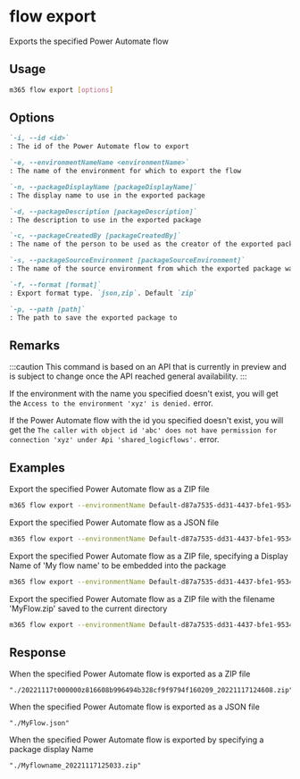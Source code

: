 
# flow export

Exports the specified Power Automate flow

## Usage

```sh
m365 flow export [options]
```

## Options

```md defintion-list
`-i, --id <id>`
: The id of the Power Automate flow to export

`-e, --environmentNameName <environmentName>`
: The name of the environment for which to export the flow

`-n, --packageDisplayName [packageDisplayName]`
: The display name to use in the exported package

`-d, --packageDescription [packageDescription]`
: The description to use in the exported package

`-c, --packageCreatedBy [packageCreatedBy]`
: The name of the person to be used as the creator of the exported package

`-s, --packageSourceEnvironment [packageSourceEnvironment]`
: The name of the source environment from which the exported package was taken

`-f, --format [format]`
: Export format type. `json,zip`. Default `zip`

`-p, --path [path]`
: The path to save the exported package to
```

<Global />

## Remarks

:::caution
This command is based on an API that is currently in preview and is subject to change once the API reached general availability.
:::

If the environment with the name you specified doesn't exist, you will get the `Access to the environment 'xyz' is denied.` error.

If the Power Automate flow with the id you specified doesn't exist, you will get the `The caller with object id 'abc' does not have permission for connection 'xyz' under Api 'shared_logicflows'.` error.

## Examples

Export the specified Power Automate flow as a ZIP file

```sh
m365 flow export --environmentName Default-d87a7535-dd31-4437-bfe1-95340acd55c5 --id 3989cb59-ce1a-4a5c-bb78-257c5c39381d
```

Export the specified Power Automate flow as a JSON file

```sh
m365 flow export --environmentName Default-d87a7535-dd31-4437-bfe1-95340acd55c5 --id 3989cb59-ce1a-4a5c-bb78-257c5c39381d --format json
```

Export the specified Power Automate flow as a ZIP file, specifying a Display Name of 'My flow name' to be embedded into the package

```sh
m365 flow export --environmentName Default-d87a7535-dd31-4437-bfe1-95340acd55c5 --id 3989cb59-ce1a-4a5c-bb78-257c5c39381d --packageDisplayName 'My flow name'
```

Export the specified Power Automate flow as a ZIP file with the filename 'MyFlow.zip' saved to the current directory

```sh
m365 flow export --environmentName Default-d87a7535-dd31-4437-bfe1-95340acd55c5 --id 3989cb59-ce1a-4a5c-bb78-257c5c39381d --path './MyFlow.zip'
```

## Response

When the specified Power Automate flow is exported as a ZIP file

```text
"./20221117t000000z816608b996494b328cf9f9794f160209_20221117124608.zip"
```

When the specified Power Automate flow is exported as a JSON file

```text
"./MyFlow.json"
```

When the specified Power Automate flow is exported by specifying a package display Name

```text
"./Myflowname_20221117125033.zip"
```
